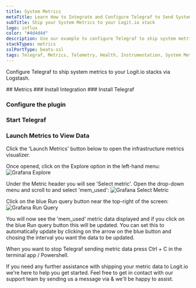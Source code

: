 ```yaml
---
title: System Metrics
metaTitle: Learn How to Integrate and Configure Telegraf to Send System Metrics
subTitle: Ship your System Metrics to your Logit.io stack
logo: influx
color: "#4d4d4d"
description: Use our example to configure Telegraf to ship system metrics to your Logit.io stacks. Configure Telegraf to send system metrics to Logstash or Elastic.
stackTypes: metrics
sslPortType: beats-ssl
tags: Telegraf, Metrics, Telemetry, Health, Instrumentation, System Metrics, Monitoring
---
```


Configure Telegraf to ship system metrics to your Logit.io stacks via Logstash.

<Steps>
  ## Metrics
  ### Install Integration
  <InstallIntegration/>
  ### Install Telegraf

  <InstallTelegraf />

  ### Configure the plugin

  <TelegrafPlugin />

  ### Start Telegraf

  <StartTelegraf />

  ### Launch Metrics to View Data

  Click the 'Launch Metrics' button below to open the infrastructure metrics visualizer. 
  
  <LaunchVisualizer type="metrics" />
  
  Once opened, click on the Explore option in the left-hand menu:
  ![Grafana Explore](@/images/integrations/system-metrics/grafana-explore.png)
  
  Under the Metric header you will see 'Select metric'. Open the drop-down menu 
  and scroll to and select 'mem_used':
  ![Grafana Select Metric](@/images/integrations/system-metrics/grafana-metric.png)

  Click on the blue Run query button near the top-right of the screen:
  ![Grafana Run Query](@/images/integrations/system-metrics/grafana-run-query.png)

  You will now see the 'mem_used' metric data displayed and if you click on the blue Run query button this will be updated.
  You can set this to automatically update by clicking on the arrow on the blue button and chosing the interval you want the 
  data to be updated.

  When you want to stop Telegraf sending metric data press Ctrl + C in the terminal app / Powershell.

</Steps>

If you need any further assistance with shipping your metric data to Logit.io we're here to help you get started. 
Feel free to get in contact with our support team by sending us a message via <IntercomButton text="live chat" /> 
& we'll be happy to assist.